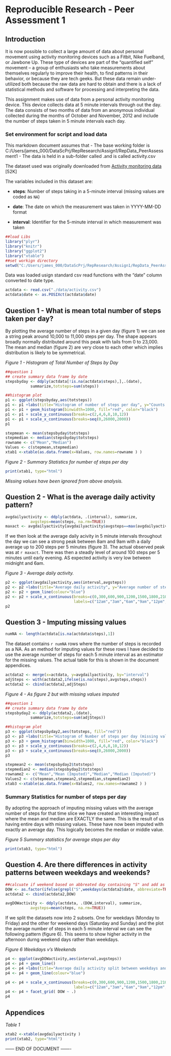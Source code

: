 Reproducible Research - Peer Assessment 1
========================================================

## Introduction

It is now possible to collect a large amount of data about personal movement using activity monitoring devices such as a Fitbit, Nike Fuelband, or Jawbone Up. These type of devices are part of the "quantified self" movement -- a group of enthusiasts who take measurements about themselves regularly to improve their health, to find patterns in their behavior, or because they are tech geeks. But these data remain under-utilized both because the raw data are hard to obtain and there is a lack of statistical methods and software for processing and interpreting the data.

This assignment makes use of data from a personal activity monitoring device. This device collects data at 5 minute intervals through out the day. The data consists of two months of data from an anonymous individual collected during the months of October and November, 2012 and include the number of steps taken in 5 minute intervals each day.

###  Set environment for script and load data

This markdown document assumes that
- The base working folder is C:/Users/james_000/DataScPrj/RepResearch/Assign1/RepData_PeerAssessment1
- The data is held in a sub-folder called .\data and is called activity.csv

The dataset used was originally downloaded from [Activity monitoring data](https://d396qusza40orc.cloudfront.net/repdata%2Fdata%2Factivity.zip) [52K]

The variables included in this dataset are:

* **steps**: Number of steps taking in a 5-minute interval (missing
    values are coded as `NA`)

* **date**: The date on which the measurement was taken in YYYY-MM-DD
    format

* **interval**: Identifier for the 5-minute interval in which
    measurement was taken

```r
##load Libs
library("plyr")
library("knitr")
library("ggplot2")
library("xtable")
##set workign directory
setwd("C:/Users/james_000/DataScPrj/RepResearch/Assign1/RepData_PeerAssessment1")
```


Data was loaded usign standard csv read functions with the "date" column converted to date type.

```r
actdata <- read.csv("./data/activity.csv")
actdata$date <- as.POSIXct(actdata$date)
```

## Question 1 - What is mean total number of steps taken per day?

By plotting the average number of steps in a given day (figure 1) we can see a string peak around 10,000 to 11,000 steps per day.  The shape appears broadly normally distributed around this peak with tails from 0 to 23,000.  The mean and median (figure 2) are very close to each other which implies distribution is likely to be symmetrical.

*Figure 1 - Histogram of Total Number of Steps by Day*
```r
##question 1
## create summary data frame by date
stepsbyday <- ddply(actdata[!is.na(actdata$steps),],.(date), 
           summarize,totsteps=sum(steps))

##histogram plot
p1 <- ggplot(stepsbyday,aes(totsteps))
p1 <- p1 +labs(title="Histogram of number of steps per day", y="Counts Days", x= "Total Steps in 1 day")
p1 <- p1 + geom_histogram(binwidth=1000, fill="red", color="black")
p1 <- p1 + scale_y_continuous(breaks=c(2,4,6,8,10,12))
p1 <- p1 + scale_x_continuous(breaks=seq(0,26000,2000))
p1
```
```r
stepmean <- mean(stepsbyday$totsteps)
stepmedian <- median(stepsbyday$totsteps)
rowname <- c("Mean","Median")
Values <- c(stepmean,stepmedian)
xtab1 <-xtable(as.data.frame(x=Values, row.names=rowname ) )                        
```

*Figure 2 - Summary Statistics for number of steps per day*
```r
print(xtab1, type="html")
```

*Missing values have been ignored from above analysis.*

## Question 2 - What is the average daily activity pattern?


```r
avgdailyactivity <- ddply(actdata, .(interval), summarize, 
           avgsteps=mean(steps, na.rm=TRUE))
maxact <- avgdailyactivity[avgdailyactivity$avgsteps==max(avgdailyactivity$avgsteps),1]
```


If we then look at the average daily acivity in 5 minute intervals throughout the day we can see a strong peak between 8am and 9am with a daily average up to 200 steps per 5 minutes (figure 3).  The actual observed peak was at `r maxact`.  There was then a steadly level of around 100 steps per 5 minutes until early evening.  AS expected activity is very low between midnight and 6am.

*Figure 3 - Average daily activity.*
```r
p2 <- ggplot(avgdailyactivity,aes(interval,avgsteps))
p2 <- p2 +labs(title="Average daily activity", y="Average number of steps", x= "Time")
p2 <- p2 + geom_line(colour="blue")
p2 <- p2 + scale_x_continuous(breaks=c(0,300,600,900,1200,1500,1800,2100,2355),
                              labels=c("12am","3am","6am","9am","12pm","3pm","6pm","9pm","11:55pm"))
p2
```



## Question 3 - Imputing missing values


```r
numNA <- length(actdata[is.na(actdata$steps),1])
```
The dataset contains `r numNA` rows where the number of steps is recorded as a NA.  As an method for imputing values for these rows I have decided to use the average number of steps for each 5 minute interval as an estimator for the missing values.  The actual table for this is shown in the document appendices.


```r
actdata2 <- merge(x=actdata, y=avgdailyactivity, by="interval")
adjSteps <- with(actdata2,ifelse(is.na(steps),avgsteps,steps))
actdata2 <- cbind(actdata2,adjSteps)
```

*Figure 4 - As figure 2 but with missing values imputed*
```r
##question 1
## create summary data frame by date
stepsbyday2 <- ddply(actdata2,.(date), 
           summarize,totsteps=sum(adjSteps))

##histogram plot
p3 <- ggplot(stepsbyday2,aes(totsteps, fill="red"))
p3 <- p3 +labs(title="Histogram of Number of steps per day (missing values imputed)", y="Counts Days", x= "Total Steps in 1 day")
p3 <- p3 + geom_histogram(binwidth=1000, fill="red", color="black")
p3 <- p3 + scale_y_continuous(breaks=c(2,4,6,8,10,12))
p3 <- p3 + scale_x_continuous(breaks=seq(0,26000,2000))
p3

```
```r
stepmean2 <- mean(stepsbyday2$totsteps)
stepmedian2 <- median(stepsbyday2$totsteps)
rowname2 <- c("Mean","Mean (Imputed)","Median","Median (Imputed)")
Values2 <- c(stepmean,stepmean2,stepmedian,stepmedian2)
xtab3 <-xtable(as.data.frame(x=Values2, row.names=rowname2 ) )                        
```

### Summary Statistics for number of steps per day

By adopting the approach of imputing missing values with the average number of steps for that time slice we have created an interesting impact where the mean and median are EXACTLY the same.  This is the result of us having entire days with missing values.  These have now been imputed with exactly an average day.  This logically becomes the median or middle value.

*Figure 5 Summary statistics for average steps per day*
```r
print(xtab3, type="html")

```

## Question 4. Are there differences in activity patterns between weekdays and weekends?


```r
##calcuate if weekend based on abbreated day containing "S" and add as new column
DOW <- as.factor(ifelse(grepl("S",weekdays(actdata2$date, abbreviate=TRUE)),"Weekend","Weekday"))
actdata2 <- cbind(actdata2,DOW)

avgDOWactivity <- ddply(actdata, .(DOW,interval), summarize, 
           avgsteps=mean(steps, na.rm=TRUE))

```

If we split the datasets now into 2 subsets. One for weekdays (Monday to Friday) and the other for weekend days (Saturday and Sunday) and the plot the average number of steps in each 5 minute interval we can see the following pattern (figure 6).  This seems to show higher activity in the afternoon durng weekend days rather than weekdays. 


*Figure 6 Weekdays v's Weekends*
```r
p4 <- ggplot(avgDOWactivity,aes(interval,avgsteps))
p4 <- p4 + geom_line()
p4 <- p4 +labs(title="Average daily activity split between weekdays and weekends", y="Average number of steps", x= "Time")
p4 <- p4 + geom_line(colour="blue")

p4 <- p4 + scale_x_continuous(breaks=c(0,300,600,900,1200,1500,1800,2100,2355),
                              labels=c("12am","3am","6am","9am","12pm","3pm","6pm","9pm","11:55pm"))
p4 <- p4 + facet_grid( DOW ~ .)
p4
```

## Appendices
      
*Table 1*

```r
xtab2 <-xtable(avgdailyactivity )                        
print(xtab2, type="html")
```


------ END OF DOCUMENT -------

